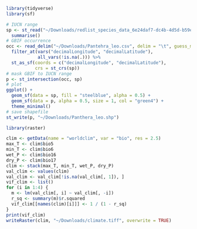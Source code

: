 ```r
library(tidyverse)
library(sf)

# IUCN range
sp <- st_read("~/Downloads/redlist_species_data_6e24daf7-dc4b-4d5d-b59e-a328f7abee4c/data_0.shp") %>% 
  summarise()
# GBIF occurrence
occ <- read_delim("~/Downloads/Pantehra_leo.csv", delim = "\t", guess_max = 10000) %>% 
  filter_at(vars("decimalLongitude", "decimalLatitude"),
            all_vars(!is.na(.))) %>% 
  st_as_sf(coords = c("decimalLongitude", "decimalLatitude"),
           crs = st_crs(sp))
# mask GBIF to IUCN range
p <- st_intersection(occ, sp)
# plot
ggplot() +
  geom_sf(data = sp, fill = "steelblue", alpha = 0.5) +
  geom_sf(data = p, alpha = 0.5, size = 1, col = "green4") +
  theme_minimal()
# save shapefile
st_write(p, "~/Downloads/Panthera_leo.shp")
```
```r
library(raster)

clim <- getData(name = "worldclim", var = "bio", res = 2.5)
max_T <- clim$bio5
min_T <- clim$bio6
wet_P <- clim$bio16
dry_P <- clim$bio17
clim <- stack(max_T, min_T, wet_P, dry_P)
val_clim <- values(clim)
val_clim <- val_clim[!is.na(val_clim[, 1]), ]
vif_clim <- list()
for (i in 1:4) {
  m <- lm(val_clim[, i] ~ val_clim[, -i])
  r_sq <- summary(m)$r.squared
  vif_clim[[names(clim)[i]]] <- 1 / (1 - r_sq)
}
print(vif_clim)
writeRaster(clim, "~/Downloads/climate.tiff", overwrite = TRUE)
```
